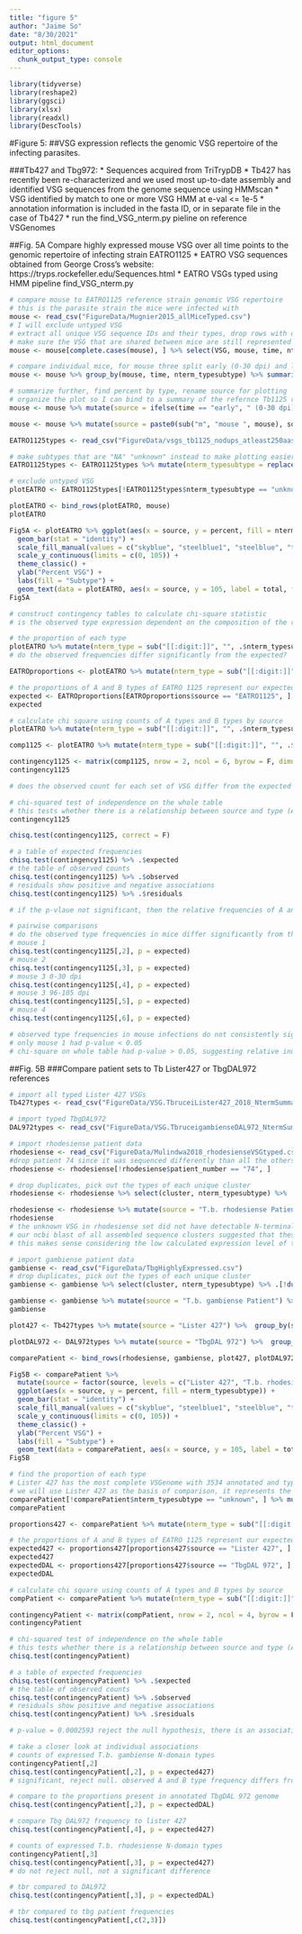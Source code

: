 ```yaml
---
title: "figure 5"
author: "Jaime So"
date: "8/30/2021"
output: html_document
editor_options: 
  chunk_output_type: console
---
```


```r
library(tidyverse)
library(reshape2)
library(ggsci)
library(xlsx)
library(readxl)
library(DescTools)
```

#Figure 5:
##VSG expression reflects the genomic VSG repertoire of the infecting parasites.

###Tb427 and Tbg972:
* Sequences acquired from TriTrypDB
* Tb427 has recently been re-characterized and we used most up-to-date assembly and identified VSG sequences from the genome sequence using HMMscan
* VSG identified by match to one or more VSG HMM at e-val <= 1e-5
* annotation information is included in the fasta ID, or in separate file in the case of Tb427
* run the find_VSG_nterm.py pieline on reference VSGenomes

##Fig. 5A
Compare highly expressed mouse VSG over all time points to the genomic repertoire of infecting strain EATRO1125
* EATRO VSG sequences obtained from George Cross's website: https://tryps.rockefeller.edu/Sequences.html 
* EATRO VSGs typed using HMM pipeline find_VSG_nterm.py

```r

# compare mouse to EATRO1125 reference strain genomic VSG repertoire
# this is the parasite strain the mice were infected with
mouse <- read_csv("FigureData/Mugnier2015_allMiceTyped.csv")
# I will exclude untyped VSG
# extract all unique VSG sequence IDs and their types, drop rows with dulicated data
# make sure the VSG that are shared between mice are still represented in all mice
mouse <- mouse[complete.cases(mouse), ] %>% select(VSG, mouse, time, nterm_typesubtype) %>% .[!duplicated(.), ]

# compare individual mice, for mouse three split early (0-30 dpi) and late (96-105 dpi)
mouse <- mouse %>% group_by(mouse, time, nterm_typesubtype) %>% summarise(n = n())

# summarize further, find percent by type, rename source for plotting
# organize the plot so I can bind to a summary of the refernce Tb1125 repertoire
mouse <- mouse %>% mutate(source = ifelse(time == "early", " (0-30 dpi)", " (96-105 dpi)")) %>% group_by(mouse, time) %>% mutate(total = sum(n)) %>% ungroup() %>% mutate(percent = (n / total)*100) %>% select(mouse, source, nterm_typesubtype, n, total, percent) 

mouse <- mouse %>% mutate(source = paste0(sub("m", "mouse ", mouse), source)) %>% select(source, nterm_typesubtype, n, total, percent)

EATRO1125types <- read_csv("FigureData/vsgs_tb1125_nodups_atleast250aas_pro_NtermSummary.csv")

# make subtypes that are "NA" "unknown" instead to make plotting easier
EATRO1125types <- EATRO1125types %>% mutate(nterm_typesubtype = replace_na(nterm_typesubtype, "unknown"))

# exclude untyped VSG
plotEATRO <- EATRO1125types[!EATRO1125types$nterm_typesubtype == "unknown", ] %>% mutate(source = "EATRO1125") %>%  group_by(source, nterm_typesubtype) %>% summarise(n = n()) %>% mutate(total = sum(n)) %>% mutate(percent = (n / total)*100)  %>% ungroup()

plotEATRO <- bind_rows(plotEATRO, mouse)
plotEATRO

Fig5A <- plotEATRO %>% ggplot(aes(x = source, y = percent, fill = nterm_typesubtype)) +
  geom_bar(stat = "identity") +
  scale_fill_manual(values = c("skyblue", "steelblue1", "steelblue", "tomato", "red3")) + 
  scale_y_continuous(limits = c(0, 105)) +
  theme_classic() + 
  ylab("Percent VSG") + 
  labs(fill = "Subtype") +
  geom_text(data = plotEATRO, aes(x = source, y = 105, label = total, fill = NULL))
Fig5A

# construct contingency tables to calculate chi-square statistic
# is the observed type expression dependent on the composition of the repertoire?

# the proportion of each type
plotEATRO %>% mutate(nterm_type = sub("[[:digit:]]", "", .$nterm_typesubtype)) %>% group_by(source, nterm_type) %>% summarise(comp = sum(percent)/100)
# do the observed frequencies differ significantly from the expected?

EATROproportions <- plotEATRO %>% mutate(nterm_type = sub("[[:digit:]]", "", .$nterm_typesubtype)) %>% group_by(source, nterm_type) %>% summarise(comp = sum(percent)/100)

# the proportions of A and B types of EATRO 1125 represent our expected frequencies
expected <- EATROproportions[EATROproportions$source == "EATRO1125", ] %>% .$comp
expected

# calculate chi square using counts of A types and B types by source
plotEATRO %>% mutate(nterm_type = sub("[[:digit:]]", "", .$nterm_typesubtype)) %>% group_by(source, nterm_type) %>% summarise(comp = sum(n))

comp1125 <- plotEATRO %>% mutate(nterm_type = sub("[[:digit:]]", "", .$nterm_typesubtype)) %>% group_by(source, nterm_type) %>% summarise(comp = sum(n)) %>% .$comp

contingency1125 <- matrix(comp1125, nrow = 2, ncol = 6, byrow = F, dimnames = list(c("A", "B"), c(unique(EATROproportions$source))))
contingency1125

# does the observed count for each set of VSG differ from the expected frequency (i.e. the proportion of types in the genomic repertoire of EATRO 1125)?

# chi-squared test of independence on the whole table
# this tests whether there is a relationship between source and type (A or B)
contingency1125

chisq.test(contingency1125, correct = F)

# a table of expected frequencies
chisq.test(contingency1125) %>% .$expected
# the table of observed counts
chisq.test(contingency1125) %>% .$observed
# residuals show positive and negative associations
chisq.test(contingency1125) %>% .$residuals

# if the p-vlaue not significant, then the relative frequencies of A and B are identical over all sources

# pairwise comparisons 
# do the observed type frequencies in mice differ significantly from the expected proportions in EATRO1125 genomic repertoire
# mouse 1
chisq.test(contingency1125[,2], p = expected)
# mouse 2
chisq.test(contingency1125[,3], p = expected)
# mouse 3 0-30 dpi
chisq.test(contingency1125[,4], p = expected)
# mouse 3 96-105 dpi
chisq.test(contingency1125[,5], p = expected)
# mouse 4
chisq.test(contingency1125[,6], p = expected)

# observed type frequencies in mouse infections do not consistently significantly differ from the expected proportions
# only mouse 1 had p-value < 0.05
# chi-square on whole table had p-value > 0.05, suggesting relative independence of variables. in other words, no difference in A/B frequency between repertoire and expressed VSG types

```

##Fig. 5B
###Compare patient sets to Tb Lister427 or TbgDAL972 references
```r

# import all typed Lister 427 VSGs
Tb427types <- read_csv("FigureData/VSG.TbruceiLister427_2018_NtermSummary.csv")

# import typed TbgDAL972
DAL972types <- read_csv("FigureData/VSG.TbruceigambienseDAL972_NtermSummary.csv")

# import rhodesiense patient data
rhodesiense <- read_csv("FigureData/Mulindwa2018_rhodesienseVSGtyped.csv")
#drop patient 74 since it was sequenced differently than all the others
rhodesiense <- rhodesiense[!rhodesiense$patient_number == "74", ]

# drop duplicates, pick out the types of each unique cluster
rhodesiense <- rhodesiense %>% select(cluster, nterm_typesubtype) %>% .[!duplicated(.$cluster), ]

rhodesiense <- rhodesiense %>% mutate(source = "T.b. rhodesiense Patient") %>%  group_by(source, nterm_typesubtype) %>% summarise(n = n()) %>% mutate(total = sum(n)) %>% mutate(percent = (n / total)*100)  %>% ungroup()
rhodesiense
# the unknown VSG in rhodesiense set did not have detectable N-terminal domains by our hmmscan analysis, which required a 1e-5 e-value match to the hmm profile
# our ncbi blast of all assembled sequence clusters suggested that these sequences were VSG, they are likely to be incompletely assembled. 
# this makes sense considering the low calculated expression level of these unknowns, they may have been rare variants and the eneriched RNA-seq did not provide the depth for them to assemble completely

# import gambiense patient data
gambiense <- read_csv("FigureData/TbgHighlyExpressed.csv")
# drop duplicates, pick out the types of each unique cluster
gambiense <- gambiense %>% select(cluster, nterm_typesubtype) %>% .[!duplicated(.$cluster), ]

gambiense <- gambiense %>% mutate(source = "T.b. gambiense Patient") %>%  group_by(source, nterm_typesubtype) %>% summarise(n = n()) %>% mutate(total = sum(n)) %>% mutate(percent = (n / total)*100)  %>% ungroup()
gambiense

plot427 <- Tb427types %>% mutate(source = "Lister 427") %>%  group_by(source, nterm_typesubtype) %>% summarise(n = n()) %>% mutate(total = sum(n)) %>% mutate(percent = (n / total)*100)  %>% ungroup()

plotDAL972 <- DAL972types %>% mutate(source = "TbgDAL 972") %>%  group_by(source, nterm_typesubtype) %>% summarise(n = n()) %>% mutate(total = sum(n)) %>% mutate(percent = (n / total)*100)  %>% ungroup()

comparePatient <- bind_rows(rhodesiense, gambiense, plot427, plotDAL972)

Fig5B <- comparePatient %>% 
  mutate(source = factor(source, levels = c("Lister 427", "T.b. rhodesiense Patient", "TbgDAL 972", "T.b. gambiense Patient"))) %>%
  ggplot(aes(x = source, y = percent, fill = nterm_typesubtype)) +
  geom_bar(stat = "identity") +
  scale_fill_manual(values = c("skyblue", "steelblue1", "steelblue", "tomato", "red3", "lightgrey")) + 
  scale_y_continuous(limits = c(0, 105)) +
  theme_classic() + 
  ylab("Percent VSG") + 
  labs(fill = "Subtype") +
  geom_text(data = comparePatient, aes(x = source, y = 105, label = total, fill = NULL))
Fig5B

# find the proportion of each type
# Lister 427 has the most complete VSGenome with 3534 annotated and typed sequences
# we will use Lister 427 as the basis of comparison, it represents the underlying genomic repertoire and thus the expected proportions of A and B types
comparePatient[!comparePatient$nterm_typesubtype == "unknown", ] %>% mutate(nterm_type = sub("[[:digit:]]", "", .$nterm_typesubtype)) %>% group_by(source, nterm_type) %>% summarise(comp = sum(percent)/100)
comparePatient

proportions427 <- comparePatient %>% mutate(nterm_type = sub("[[:digit:]]", "", .$nterm_typesubtype)) %>% group_by(source, nterm_type) %>% summarise(comp = sum(percent)/100)

# the proportions of A and B types of EATRO 1125 represent our expected frequencies
expected427 <- proportions427[proportions427$source == "Lister 427", ] %>% .$comp
expected427
expectedDAL <- proportions427[proportions427$source == "TbgDAL 972", ] %>% .$comp
expectedDAL

# calculate chi square using counts of A types and B types by source
compPatient <- comparePatient %>% mutate(nterm_type = sub("[[:digit:]]", "", .$nterm_typesubtype)) %>% group_by(source, nterm_type) %>% summarise(comp = sum(n)) %>% .$comp

contingencyPatient <- matrix(compPatient, nrow = 2, ncol = 4, byrow = F, dimnames = list(c("A", "B"), c("Lister 427", "gambiense", "rhodesiense", "TbgDAL 972")))
contingencyPatient

# chi-squared test of independence on the whole table
# this tests whether there is a relationship between source and type (A or B)
chisq.test(contingencyPatient)

# a table of expected frequencies
chisq.test(contingencyPatient) %>% .$expected
# the table of observed counts
chisq.test(contingencyPatient) %>% .$observed
# residuals show positive and negative associations
chisq.test(contingencyPatient) %>% .$residuals

# p-value = 0.0002593 reject the null hypothesis, there is an association between source and A or B-type frequency

# take a closer look at individual associations
# counts of expressed T.b. gambiense N-domain types
contingencyPatient[,2]
chisq.test(contingencyPatient[,2], p = expected427)
# significant, reject null. observed A and B type frequency differs from expected

# compare to the proportions present in annotated TbgDAL 972 genome
chisq.test(contingencyPatient[,2], p = expectedDAL)

# compare Tbg DAL972 frequency to lister 427
chisq.test(contingencyPatient[,4], p = expected427)

# counts of expressed T.b. rhodesiense N-domain types
contingencyPatient[,3]
chisq.test(contingencyPatient[,3], p = expected427)
# do not reject null, not a significant difference

# tbr compared to DAL972
chisq.test(contingencyPatient[,3], p = expectedDAL)

# tbr compared to tbg patient frequencies
chisq.test(contingencyPatient[,c(2,3)])
```
